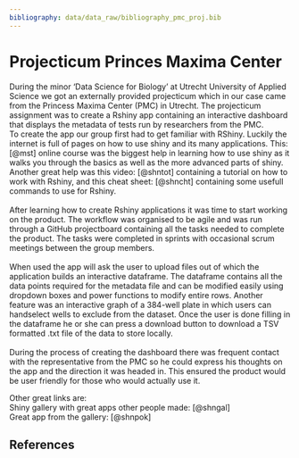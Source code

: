 ```yaml
---
bibliography: data/data_raw/bibliography_pmc_proj.bib
---
```

Projecticum Princes Maxima Center {.unnumbered}
================================================================================
During the minor 'Data Science for Biology' at Utrecht University of Applied Science we got an externally provided projecticum which in our case came from the Princess Maxima Center (PMC) in Utrecht. The projecticum assignment was to create a Rshiny app containing an interactive dashboard that displays the metadata of tests run by researchers from the PMC.<br>
To create the app our group first had to get familiar with RShiny. Luckily the internet is full of pages on how to use shiny and its many applications. This: [@mst] online course was the biggest help in learning how to use shiny as it walks you through the basics as well as the more advanced parts of shiny. Another great help was this video: [@shntot] containing a tutorial on how to work with Rshiny, and this cheat sheet: [@shncht] containing some usefull commands to use for Rshiny.
<br> <br>
After learning how to create Rshiny applications it was time to start working on the product. The workflow was organised to be agile and was run through a GitHub projectboard containing all the tasks needed to complete the product. The tasks were completed in sprints with occasional scrum meetings between the group members. 
<br> <br>
When used the app will ask the user to upload files out of which the application builds an interactive dataframe. The dataframe contains all the data points required for the metadata file and can be modified easily using dropdown boxes and power functions to modify entire rows. Another feature was an interactive graph of a 384-well plate in which users can handselect wells to exclude from the dataset. Once the user is done filling in the dataframe he or she can press a download button to download a TSV formatted .txt file of the data to store locally.
<br> <br>
During the process of creating the dashboard there was frequent contact with the representative from the PMC so he could express his thoughts on the app and the direction it was headed in. This ensured the product would be user friendly for those who would actually use it. 

Other great links are: <br>
Shiny gallery with great apps other people made: [@shngal] <br>
Great app from the gallery: [@shnpok]

References {.unnumbered}
--------------------------------------------------------------------------------
<div id="refs"></div>